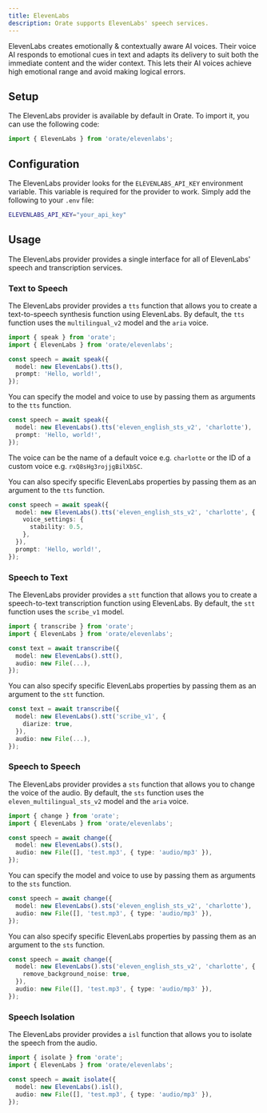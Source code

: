```yaml
---
title: ElevenLabs
description: Orate supports ElevenLabs' speech services.
---
```



ElevenLabs creates emotionally & contextually aware AI voices. Their voice AI responds to emotional cues in text and adapts its delivery to suit both the immediate content and the wider context. This lets their AI voices achieve high emotional range and avoid making logical errors.

## Setup

The ElevenLabs provider is available by default in Orate. To import it, you can use the following code:

```ts
import { ElevenLabs } from 'orate/elevenlabs';
```

## Configuration

The ElevenLabs provider looks for the `ELEVENLABS_API_KEY` environment variable. This variable is required for the provider to work. Simply add the following to your `.env` file:

```bash
ELEVENLABS_API_KEY="your_api_key"
```

## Usage

The ElevenLabs provider provides a single interface for all of ElevenLabs' speech and transcription services.

### Text to Speech

The ElevenLabs provider provides a `tts` function that allows you to create a text-to-speech synthesis function using ElevenLabs. By default, the `tts` function uses the `multilingual_v2` model and the `aria` voice.

```ts
import { speak } from 'orate';
import { ElevenLabs } from 'orate/elevenlabs';

const speech = await speak({
  model: new ElevenLabs().tts(),
  prompt: 'Hello, world!',
});
```

You can specify the model and voice to use by passing them as arguments to the `tts` function.

```ts
const speech = await speak({
  model: new ElevenLabs().tts('eleven_english_sts_v2', 'charlotte'),
  prompt: 'Hello, world!',
});
```

The voice can be the name of a default voice e.g. `charlotte` or the ID of a custom voice e.g. `rxQ8sHg3rojjgBilXbSC`.

You can also specify specific ElevenLabs properties by passing them as an argument to the `tts` function.

```ts
const speech = await speak({
  model: new ElevenLabs().tts('eleven_english_sts_v2', 'charlotte', {
    voice_settings: {
      stability: 0.5,
    },
  }),
  prompt: 'Hello, world!',
});
```

### Speech to Text

The ElevenLabs provider provides a `stt` function that allows you to create a speech-to-text transcription function using ElevenLabs. By default, the `stt` function uses the `scribe_v1` model.

```ts
import { transcribe } from 'orate';
import { ElevenLabs } from 'orate/elevenlabs';

const text = await transcribe({
  model: new ElevenLabs().stt(),
  audio: new File(...),
});
```

You can also specify specific ElevenLabs properties by passing them as an argument to the `stt` function.

```ts
const text = await transcribe({
  model: new ElevenLabs().stt('scribe_v1', {
    diarize: true,
  }),
  audio: new File(...),
});
```

### Speech to Speech

The ElevenLabs provider provides a `sts` function that allows you to change the voice of the audio. By default, the `sts` function uses the `eleven_multilingual_sts_v2` model and the `aria` voice.

```ts
import { change } from 'orate';
import { ElevenLabs } from 'orate/elevenlabs';

const speech = await change({
  model: new ElevenLabs().sts(),
  audio: new File([], 'test.mp3', { type: 'audio/mp3' }),
});
```

You can specify the model and voice to use by passing them as arguments to the `sts` function.

```ts
const speech = await change({
  model: new ElevenLabs().sts('eleven_english_sts_v2', 'charlotte'),
  audio: new File([], 'test.mp3', { type: 'audio/mp3' }),
});
```

You can also specify specific ElevenLabs properties by passing them as an argument to the `sts` function.

```ts
const speech = await change({
  model: new ElevenLabs().sts('eleven_english_sts_v2', 'charlotte', {
    remove_background_noise: true,
  }),
  audio: new File([], 'test.mp3', { type: 'audio/mp3' }),
});
```

### Speech Isolation

The ElevenLabs provider provides a `isl` function that allows you to isolate the speech from the audio.

```ts
import { isolate } from 'orate';
import { ElevenLabs } from 'orate/elevenlabs';

const speech = await isolate({
  model: new ElevenLabs().isl(),
  audio: new File([], 'test.mp3', { type: 'audio/mp3' }),
});
```

